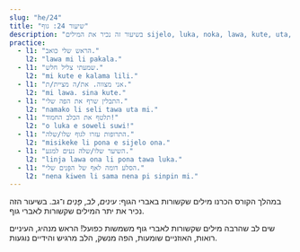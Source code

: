 ```yaml
---
slug: "he/24"
title: "שיעור 24: גוף"
description: "בשיעור זה נכיר את המילים sijelo, luka, noka, lawa, kute, uta, nena, palisa, linja!"
practice:
  - l1: "הראש שלי כואב."
    l2: "lawa mi li pakala."
  - l1: "שמעתי צליל חלש."
    l2: "mi kute e kalama lili."
  - l1: "אני מצווה. את/ה מציית/ת."
    l2: "mi lawa. sina kute."
  - l1: "התבלין שרף את הפה שלי."
    l2: "namako li seli tawa uta mi."
  - l1: "תלטף את הכלב החמוד!"
    l2: "o luka e soweli suwi!"
  - l1: "התרופות עזרו לגוף שלו/שלה."
    l2: "misikeke li pona e sijelo ona."
  - l1: "השיער שלו/שלה נעים למגע."
    l2: "linja lawa ona li pona tawa luka."
  - l1: "הסלע דומה לאף של הפָּנִים שלי."
    l2: "nena kiwen li sama nena pi sinpin mi."
---
```




במהלך הקורס הכרנו מילים שקשורות באברי הגוף: *עינים*, *לב*, *פָּנִים* ו־*גב*. בשיעור הזה נכיר את יתר המילים שקשורות לאברי גוף. 

<List>
  <Word sl="lawa" m="ראש, להוביל, להנהיג" />
  <Word sl="kute" m="אוזן, לשמוע" />
  <Word sl="nena" m="בליטה, כמו:   הר, אף או חזה" />
  <Word sl="uta" m="פה, שפתיים, לנשוך, לנשק" />
  <Word sl="sijelo" m="גוף" />
  <Word sl="luka" m="יד, לגעת" />
  <Word sl="noka" m="רגל, כף רגל" />
  <Word sl="palisa" m="חפץ ארוך וקשה, כמו ענף או קורה" />
  <Word sl="linja" m="חפץ ארוך וגמיש, כמו מיתר או חבל" />
</List>

שים לב שהרבה מילים שקשורות לאברי גוף משמשות כפועל! הראש מנהיג, העיניים רואות, האוזניים שומעות, הפה מנשק, הלב מרגיש והידיים נוגעות. 

<List>
  <Sentence sl="mi wile suli e linja lawa mi." m="אני רוצה להאריך את השיער שלי." />
  <Sentence sl="jan lawa mi li kute e toki ike mi." m="המנהל שלי שמע את הדברים המכוערים שאמרתי." />
  <Sentence sl="ilo lukin li pana e sitelen ante." m="המראה מציגה תמונה הפוכה." />
  <Sentence sl="sijelo mi li wile e lape." m="הגוף שלי זקוק לשינה." />
  <Sentence sl="palisa luka mi li suli. palisa noka mi li lili." m="אצבעות הידיים שלי גדולות. אצבעות הרגליים שלי קטנות." />
</List>

<Practice exercises={frontmatter.practice} />

